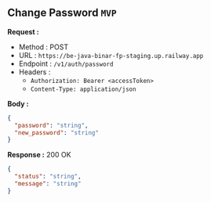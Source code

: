 
## Change Password `MVP`

**Request :**

- Method : <Badge method="POST">POST</Badge>
- URL : `https://be-java-binar-fp-staging.up.railway.app`
- Endpoint : `/v1/auth/password`
- Headers :
  - `Authorization: Bearer <accessToken>`
  - `Content-Type: application/json`

**Body :**

```json
{
  "password": "string",
  "new_password": "string"
}
```

**Response :** <Badge outline variant="success">200 OK</Badge>

```json
{
  "status": "string",
  "message": "string"
}
```
